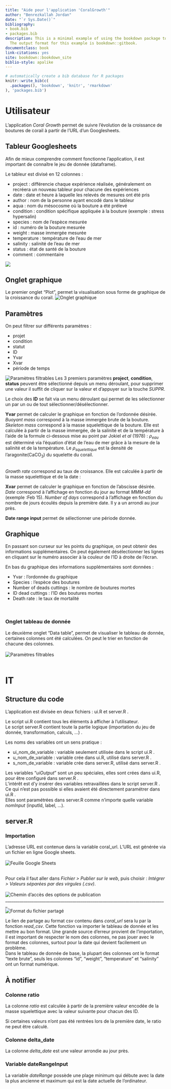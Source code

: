 ```yaml
--- 
title: "Aide pour l'application 'CoralGrowth'"
author: "Benrezkallah Jordan"
date: "`r Sys.Date()`"
bibliography:
- book.bib
- packages.bib
description: This is a minimal example of using the bookdown package to write a book.
  The output format for this example is bookdown::gitbook.
documentclass: book
link-citations: yes
site: bookdown::bookdown_site
biblio-style: apalike
---
```


```r
# automatically create a bib database for R packages
knitr::write_bib(c(
  .packages(), 'bookdown', 'knitr', 'rmarkdown'
), 'packages.bib')
```

# Utilisateur
L'application *Coral Growth* permet de suivre l'évolution de la croissance de boutures de corail à partir de l'URL d'un Googlesheets.

## Tableur Googlesheets
Afin de mieux comprendre comment fonctionne l'application, il est important de connaître le jeu de donnée (dataframe).

Le tableur est divisé en 12 colonnes :

+ project : différencie chaque expérience réalisée, généralement on recréera un nouveau tableur pour chacune des expériences
+ date : date et heure à laquelle les relevés de mesures ont été pris
+ author : nom de la personne ayant encodé dans le tableur
+ aqua : nom du mésocosme où la bouture a été prélevé
+ condition : condition spécifique appliquée à la bouture (exemple : stress hypersalin)
+ species : nom de l'espèce mesurée
+ id : numéro de la bouture mesurée
+ weight : masse immergée mesurée
+ temperature : température de l'eau de mer
+ salinity : salinité de l'eau de mer
+ status : état de santé de la bouture
+ comment : commentaire

![](image/notebook-googlesheets-presentation.png)




## Onglet graphique
Le premier onglet "Plot", permet la visualisation sous forme de graphique de la croissance du corail. 
![Onglet graphique](image/notebook-plot1.png)


## Paramètres
On peut filtrer sur différents paramètres : 

+ projet
+ condition
+ statut
+ ID 
+ Yvar 
+ Xvar
+ période de temps


![Paramètres filtrables](image/notebook-plot2.png)
Les 3 premiers paramètres **project**, **condition**, **status** peuvent être sélectionné depuis un menu déroulant, pour supprimer une valeur il suffit de cliquer sur la valeur et d'appuyer sur la touche *SUPPR*.

Le choix des **ID** se fait via un menu déroulant qui permet de les sélectionner un par un ou de tout sélectionner/désélectionner.

**Yvar** permet de calculer le graphique en fonction de l'ordonnée désirée. 
*Buoyant mass* correspond à la masse immergée brute de la bouture.
<br/>
*Skeleton mass* correspond à la masse squelettique de la bouture. Elle est calculée à partir de la masse immergée, de la salinité et de la température à l'aide de la formule ci-dessous mise au point par Jokiel *et al* (1978) :
\begin{equation}
\large
  m_{squelettique} = \frac {m_{immerge}}{ \frac{1 - \rho_{eau}}{ \rho_{squelettique}}}
\end{equation}
$\rho_{eau}$ est déterminé via l'équation d'état de l'eau de mer grâce à la mesure de la salinité et de la température.
Le $\rho_{squelettique}$ est la densité de l'aragonite(CaCO~3~) <!-- # \chemform{CaCO_3} -->du squelette du corail.

<br/>
*Growth rate* correspond au taux de croissance. Elle est calculée à partir de la masse squelettique et de la date :

\begin{equation}
\large
  Rate_{Growth} = \frac {m_{squelettique(n)}- m_{squelettique(n-1)}}{ \frac{m_{squelettique(n-1)}}{time(n) - time(n-1)}}
\end{equation}

**Xvar** permet de calculer le graphique en fonction de l'abscisse désirée.
*Date* correspond à l'affichage en fonction du jour au format *MMM-dd* (exemple :Feb 15).
*Number of days* correspond à l'affichage en fonction du nombre de jours écoulés depuis la première date.
Il y a un arrondi au jour près.

**Date range input** permet de sélectionner une période donnée.

## Graphique

En passant son curseur sur les points du graphique, on peut obtenir des informations supplémentaires.
On peut également désélectionner les lignes en cliquant sur le numéro associer à la couleur de l'ID à droite de l'écran.


En bas du graphique des informations supplémentaires sont données :

+ Yvar :  l'ordonnée du graphique
+ Species : l'espèce des boutures 
+ Number of deads cuttings : le nombre de boutures mortes
+ ID dead cuttings : l'ID des boutures mortes
+ Death rate : le taux de mortalité

<br/>

### Onglet tableau de donnée

Le deuxième onglet "Data table", permet de visualiser le tableau de donnée, certaines colonnes ont été calculées. 
On peut le trier en fonction de chacune des colonnes.<br/><br/>
![Paramètres filtrables](image/notebook-table1.png)
<br/><br/>


# IT
## Structure du code
L'application est divisée en deux fichiers : ui.R et server.R .

Le script ui.R contient tous les éléments à afficher à l'utilisateur.  <br/>
Le script server.R contient toute la partie logique (importation du jeu 
de donnée, transformation, calculs, ...) .

Les noms des variables ont un sens pratique :


+ ui_nom_de_variable : variable seulement utilisée dans le script ui.R .
+ u_nom_de_variable : variable crée dans ui.R, utilisé dans server.R .
+ s_nom_de_variable : variable crée dans server.R, utilisé dans server.R .

Les variables "*uiOutput*" sont un peu spéciales, elles sont crées dans ui.R, 
pour être configuré dans server.R . <br/>
L'intérêt est d'y insérer des variables retravaillées dans le script server.R .
Ce qui n'est pas possible si elles avaient été directement paramétrer dans ui.R .<br/>
Elles sont paramétrées dans server.R comme n'importe quelle 
variable *nomInput* (inputId, label, ...).

## server.R
### Importation

L'adresse URL est contenue dans la variable coral_url. 
L'URL est générée via un fichier en ligne Google sheets. <br/> <br/>
![Feuille Google Sheets](image/notebook-googlesheets0.png)
<br/><br/>

Pour cela il faut aller dans *Fichier > Publier sur le web*, puis choisir :
*Intégrer > Valeurs séparées par des virgules (.csv)*. <br/><br/>
![Chemin d'accès des options de publication](image/notebook-googlesheets1.png) 
<br/> 
_______________________________________________________________________________
<br/>
![Format du fichier partagé](image/notebook-googlesheets2.png)

Le lien de partage au format csv contenu dans *coral_url* sera lu par la 
fonction *read_csv*. Cette fonction va importer le tableau de donnée et les 
mettre au bon format. 
Une grande source d'erreur provient de l'importation,
il est important de respecter le nom des colonnes, ne pas jouer avec le format
des colonnes, surtout pour la date qui devient facilement un problème. <br/>
Dans le tableau de donnée de base, la plupart des colonnes ont 
le format "texte brute", seuls les colonnes 
"id", "weight", "temperature" et "salinity" ont un format numérique.

## À notifier

### Colonne ratio
La colonne *ratio* est calculée à partir de la première valeur encodée de 
la masse squelettique avec la valeur suivante pour chacun des ID.

Si certaines valeurs n'ont pas été rentrées lors de la première date, le ratio 
ne peut être calculé.

### Colonne delta_date
La colonne *delta_date* est une valeur arrondie au jour près.  

### Variable dateRangeInput
La variable *dateRange* possède une plage minimum qui débute avec la date la 
plus ancienne et maximum qui est la date actuelle de l'ordinateur.




